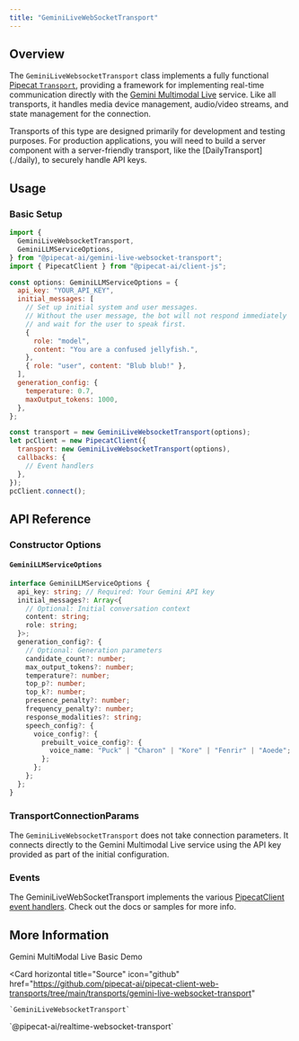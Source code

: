 ```yaml
---
title: "GeminiLiveWebSocketTransport"
---
```


## Overview

The `GeminiLiveWebsocketTransport` class implements a fully functional [Pipecat `Transport`](./transport), providing a framework for implementing real-time communication directly with the [Gemini Multimodal Live](https://ai.google.dev/api/multimodal-live) service. Like all transports, it handles media device management, audio/video streams, and state management for the connection.

<Note>
  Transports of this type are designed primarily for development and testing
  purposes. For production applications, you will need to build a server
  component with a server-friendly transport, like the
  [DailyTransport](./daily), to securely handle API keys.
</Note>

## Usage

### Basic Setup

```javascript
import {
  GeminiLiveWebsocketTransport,
  GeminiLLMServiceOptions,
} from "@pipecat-ai/gemini-live-websocket-transport";
import { PipecatClient } from "@pipecat-ai/client-js";

const options: GeminiLLMServiceOptions = {
  api_key: "YOUR_API_KEY",
  initial_messages: [
    // Set up initial system and user messages.
    // Without the user message, the bot will not respond immediately
    // and wait for the user to speak first.
    {
      role: "model",
      content: "You are a confused jellyfish.",
    },
    { role: "user", content: "Blub blub!" },
  ],
  generation_config: {
    temperature: 0.7,
    maxOutput_tokens: 1000,
  },
};

const transport = new GeminiLiveWebsocketTransport(options);
let pcClient = new PipecatClient({
  transport: new GeminiLiveWebsocketTransport(options),
  callbacks: {
    // Event handlers
  },
});
pcClient.connect();
```

## API Reference

### Constructor Options

#### `GeminiLLMServiceOptions`

```typescript
interface GeminiLLMServiceOptions {
  api_key: string; // Required: Your Gemini API key
  initial_messages?: Array<{
    // Optional: Initial conversation context
    content: string;
    role: string;
  }>;
  generation_config?: {
    // Optional: Generation parameters
    candidate_count?: number;
    max_output_tokens?: number;
    temperature?: number;
    top_p?: number;
    top_k?: number;
    presence_penalty?: number;
    frequency_penalty?: number;
    response_modalities?: string;
    speech_config?: {
      voice_config?: {
        prebuilt_voice_config?: {
          voice_name: "Puck" | "Charon" | "Kore" | "Fenrir" | "Aoede";
        };
      };
    };
  };
}
```

### TransportConnectionParams

The `GeminiLiveWebsocketTransport` does not take connection parameters. It connects directly to the Gemini Multimodal Live service using the API key provided as part of the initial configuration.

### Events

The GeminiLiveWebSocketTransport implements the various [PipecatClient event handlers](/client/js/api-reference/callbacks). Check out the docs or samples for more info.

## More Information

<CardGroup cols={2}>
  <Card
    horizontal
    title="Demo"
    icon="play"
    href="https://github.com/pipecat-ai/pipecat-client-web-transports/tree/main/examples/directToLLMTransports"
  >
    Gemini MultiModal Live Basic Demo
  </Card>

  <Card
    horizontal
    title="Source"
    icon="github"
    href="https://github.com/pipecat-ai/pipecat-client-web-transports/tree/main/transports/gemini-live-websocket-transport"
  >
    `GeminiLiveWebsocketTransport`
  </Card>
</CardGroup>
<Card
  horizontal
  title="Package"
  icon="browser"
  href="https://www.npmjs.com/package/@pipecat-ai/gemini-live-websocket-transport"
>
  `@pipecat-ai/realtime-websocket-transport`
</Card>
